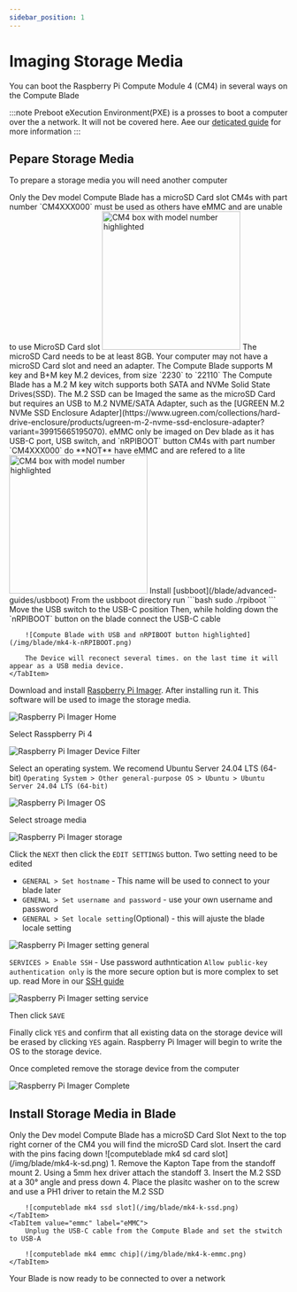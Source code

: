 ```yaml
---
sidebar_position: 1
---
```



# Imaging Storage Media

You can boot the Raspberry Pi Compute Module 4 (CM4) in several ways on the Compute Blade

:::note
Preboot eXecution Environment(PXE) is a prosses to boot a computer over the a network. It will not be covered here. Aee our [deticated guide](/blade/advanced-guides/pxe-booting/) for more information
:::

## Pepare Storage Media

To prepare a storage media you will need another computer

<Tabs groupId="boot" defaultValue="ssd">
    <TabItem value="microsd" label="microSD Card" >
        <Admonition type="warning">
            Only the Dev model Compute Blade has a microSD Card slot
        </Admonition>
        <Admonition type="note">
            CM4s with part number `CM4XXX000` must be used as others have eMMC and are unable to use MicroSD Card slot
            <img src='/img/cm4-box.png' width="250" alt='CM4 box with model number highlighted'/>
        </Admonition>
        The microSD Card needs to be at least 8GB. Your computer may not have a microSD Card slot and need an adapter.
    </TabItem>
    <TabItem value="ssd" label="SSD">
        <Admonition type="warning">
            The Compute Blade supports M key and B+M key M.2 devices, from size `2230` to `22110`
        </Admonition>
        The Compute Blade has a M.2 M key witch supports both SATA and NVMe Solid State Drives(SSD).
        The M.2 SSD can be Imaged the same as the microSD Card but requires an USB to M.2 NVME/SATA Adapter, such as the [UGREEN M.2 NVMe SSD Enclosure Adapter](https://www.ugreen.com/collections/hard-drive-enclosure/products/ugreen-m-2-nvme-ssd-enclosure-adapter?variant=39915665195070).
    </TabItem>
    <TabItem value="emmc" label="eMMC">
        <Admonition type="warning">
            eMMC only be imaged on Dev blade as it has USB-C port, USB switch, and `nRPIBOOT` button
        </Admonition>
        <Admonition type="note">
            CM4s with part number `CM4XXX000` do **NOT** have eMMC and are refered to a lite
            <img src='/img/cm4-box.png' width="250" alt='CM4 box with model number highlighted'/>
        </Admonition>
        Install [usbboot](/blade/advanced-guides/usbboot)
        From the usbboot directory run
        ```bash
        sudo ./rpiboot
        ```
        Move the USB switch to the USB-C position
        Then, while holding down the `nRPIBOOT` button on the blade connect the USB-C cable
        
        ![Compute Blade with USB and nRPIBOOT button highlighted](/img/blade/mk4-k-nRPIBOOT.png)
        
        The Device will reconect several times. on the last time it will appear as a USB media device.
    </TabItem>
</Tabs>

Download and install [Raspberry Pi Imager](https://www.raspberrypi.com/software/). After installing run it. This software will be used to image the storage media.

![Raspberry Pi Imager Home](/img/imager/Imager-Home.png)

Select Rasspberry Pi 4

![Raspberry Pi Imager Device Filter](/img/imager/imager-device.png)

Select an operating system. We recomend Ubuntu Server 24.04 LTS (64-bit) `Operating System > Other general-purpose OS > Ubuntu > Ubuntu Server 24.04 LTS (64-bit)`

![Raspberry Pi Imager OS](/img/imager/imager-os.png)

Select stroage media

![Raspberry Pi Imager storage](/img/imager/imager-storage.png)

Click the `NEXT` then click the `EDIT SETTINGS` button. Two setting need to be edited

- `GENERAL > Set hostname` - This name will be used to connect to your blade later
- `GENERAL > Set username and password` - use your own username and password
- `GENERAL > Set locale setting`(Optional) - this will ajuste the blade locale setting 

![Raspberry Pi Imager setting general](/img/imager/imager-setting-general.png)

`SERVICES > Enable SSH` - Use password authntication
<Admonition type="info">
    `Allow public-key authentication only` is the more secure option but is more complex to set up. read More in our [SSH guide](/blade/getting-started/connect/#public-key-authentication)
</Admonition>

![Raspberry Pi Imager setting service](/img/imager/imager-setting-service.png)

Then click `SAVE`

Finally click `YES` and confirm that all existing data on the storage device will be erased by clicking `YES` again.
Raspberry Pi Imager will begin to write the OS to the storage device.

Once completed remove the storage device from the computer

![Raspberry Pi Imager Complete](/img/imager/imager-complete.png)

## Install Storage Media in Blade

<Tabs groupId="boot" defaultValue="ssd">
    <TabItem value="microsd" label="microSD Card" >
        <Admonition type="warning">
            Only the Dev model Compute Blade has a microSD Card Slot
        </Admonition>
        Next to the top right corner of the CM4 you will find the microSD Card slot. Insert the card with the pins facing down
        ![computeblade mk4 sd card slot](/img/blade/mk4-k-sd.png)
    </TabItem>
    <TabItem value="ssd" label="SSD">
        1. Remove the Kapton Tape from the standoff mount
        2. Using a 5mm hex driver attach the standoff
        3. Insert the M.2 SSD at a 30° angle and press down
        4. Place the plasitc washer on to the screw and use a PH1 driver to retain the M.2 SSD
    
        ![computeblade mk4 ssd slot](/img/blade/mk4-k-ssd.png)
    </TabItem>
    <TabItem value="emmc" label="eMMC">
        Unplug the USB-C cable from the Compute Blade and set the stwitch to USB-A

        ![computeblade mk4 emmc chip](/img/blade/mk4-k-emmc.png)
    </TabItem>
</Tabs>

Your Blade is now ready to be connected to over a network